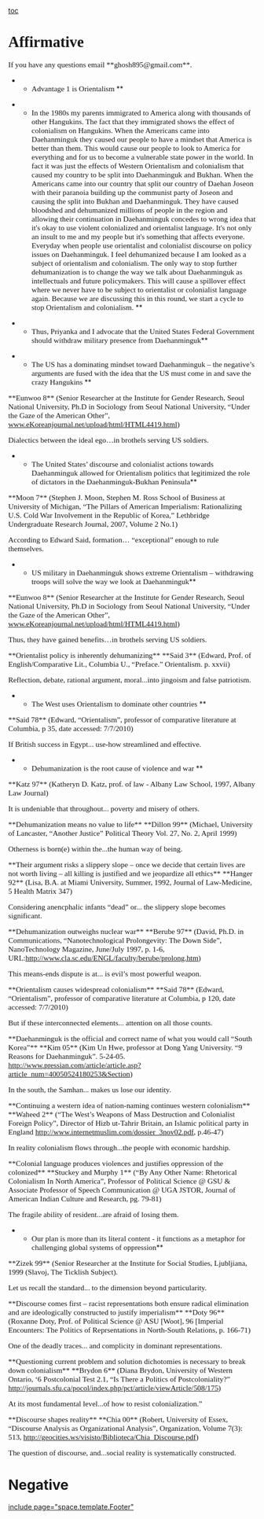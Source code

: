 [[toc]]
=<span style="font-family: 'Times New Roman',Times,serif; font-size: 110%;">Affirmative</span>= 
<span style="font-family: 'Times New Roman',Times,serif; font-size: 110%;">If you have any questions email **ghosh895@gmail.com**. </span>

**<span style="font-family: 'Times New Roman',Times,serif; font-size: 110%;">Advantage 1 is Orientalism </span>**

**<span style="font-family: 'Times New Roman',Times,serif; font-size: 110%;">In the 1980s my parents immigrated to America along with thousands of other Hangukins. The fact that they immigrated shows the effect of colonialism on Hangukins. When the Americans came into Daehanminguk they caused our people to have a mindset that America is better than them. This would cause our people to look to America for everything and for us to become a vulnerable state power in the world. In fact it was just the effects of Western Orientalism and colonialism that caused my country to be split into Daehanminguk and Bukhan. When the Americans came into our country that split our country of Daehan Joseon with their paranoia building up the communist party of Joseon and causing the split into Bukhan and Daehanminguk. They have caused bloodshed and dehumanized millions of people in the region and allowing their continuation in Daehanminguk concedes to wrong idea that it's okay to use violent colonialized and orientalist language. It's not only an insult to me and my people but it's something that affects everyone. Everyday when people use orientalist and colonialist discourse on policy issues on Daehanminguk. I feel dehumanized because I am looked as a subject of orientalism and colonialism. The only way to stop further dehumanization is to change the way we talk about Daehanminguk as intellectuals and future policymakers. This will cause a spillover effect where we never have to be subject to orientalist or colonialist language again. Because we are discussing this in this round, we start a cycle to stop Orientalism and colonialism. </span>**

**<span style="font-family: 'Times New Roman',Times,serif; font-size: 110%;">Thus, Priyanka and I advocate that the United States Federal Government should withdraw military presence from Daehanminguk</span>**

**<span style="font-family: 'Times New Roman',Times,serif; font-size: 110%;">The US has a dominating mindset toward Daehanminguk – the negative’s arguments are fused with the idea that the US must come in and save the crazy Hangukins </span>**
<span style="font-family: 'Times New Roman',Times,serif; font-size: 110%;">**Eunwoo 8** (Senior Researcher at the Institute for Gender Research, Seoul National University, Ph.D in Sociology from Seoul National University, “Under the Gaze of the American Other”, [[http://www.ekoreanjournal.net/upload/html/HTML4419.html|www.eKoreanjournal.net/upload/html/HTML4419.html]]) </span>

<span style="font-family: 'Times New Roman',Times,serif; font-size: 110%;">Dialectics between the ideal ego…in brothels serving US soldiers. </span>

**<span style="font-family: 'Times New Roman',Times,serif; font-size: 110%;">The United States’ discourse and colonialist actions towards Daehanminguk allowed for Orientalism politics that legitimized the role of dictators in the Daehanminguk-Bukhan Peninsula</span>**
<span style="font-family: 'Times New Roman',Times,serif; font-size: 110%;"> **Moon 7** (Stephen J. Moon, Stephen M. Ross School of Business at University of Michigan, “The Pillars of American Imperialism: Rationalizing U.S. Cold War Involvement in the Republic of Korea,” Lethbridge Undergraduate Research Journal, 2007, Volume 2 No.1) </span>

<span style="font-family: 'Times New Roman',Times,serif; font-size: 110%;">According to Edward Said, formation… “exceptional” enough to rule themselves. </span>

**<span style="font-family: 'Times New Roman',Times,serif; font-size: 110%;">US military in Daehanminguk shows extreme Orientalism – withdrawing troops will solve the way we look at Daehanminguk</span>**
<span style="font-family: 'Times New Roman',Times,serif; font-size: 110%;"> **Eunwoo 8** (Senior Researcher at the Institute for Gender Research, Seoul National University, Ph.D in Sociology from Seoul National University, “Under the Gaze of the American Other”, [[http://www.ekoreanjournal.net/upload/html/HTML4419.html|www.eKoreanjournal.net/upload/html/HTML4419.html]]) </span>

<span style="font-family: 'Times New Roman',Times,serif; font-size: 110%;">Thus, they have gained benefits…in brothels serving US soldiers. </span>

<span style="font-family: 'Times New Roman',Times,serif; font-size: 110%;">**Orientalist policy is inherently dehumanizing**</span>
<span style="font-family: 'Times New Roman',Times,serif; font-size: 110%;"> **Said 3** (Edward, Prof. of English/Comparative Lit., Columbia U., “Preface.” Orientalism. p. xxvii)</span>

<span style="font-family: 'Times New Roman',Times,serif; font-size: 110%;"> Reflection, debate, rational argument, moral...into jingoism and false patriotism. </span>

**<span style="font-family: 'Times New Roman',Times,serif; font-size: 110%;">The West uses Orientalism to dominate other countries </span>**
<span style="font-family: 'Times New Roman',Times,serif; font-size: 110%;">**Said 78** (Edward, “Orientalism”, professor of comparative literature at Columbia, p 35, date accessed: 7/7/2010)</span>

<span style="font-family: 'Times New Roman',Times,serif; font-size: 110%;">If British success in Egypt... use-how streamlined and effective. </span>

**<span style="font-family: 'Times New Roman',Times,serif; font-size: 110%;">Dehumanization is the root cause of violence and war </span>**
<span style="font-family: 'Times New Roman',Times,serif; font-size: 110%;">**Katz 97** (Katheryn D. Katz, prof. of law - Albany Law School, 1997, Albany Law Journal)</span>

<span style="font-family: 'Times New Roman',Times,serif; font-size: 110%;"> It is undeniable that throughout... poverty and misery of others. </span>

<span style="font-family: 'Times New Roman',Times,serif; font-size: 110%;">**Dehumanization means no value to life**</span>
<span style="font-family: 'Times New Roman',Times,serif; font-size: 110%;"> **Dillon 99** (Michael, University of Lancaster, “Another Justice” Political Theory Vol. 27, No. 2, April 1999)</span>

<span style="font-family: 'Times New Roman',Times,serif; font-size: 110%;">Otherness is born(e) within the...the human way of being. </span>

<span style="font-family: 'Times New Roman',Times,serif; font-size: 110%;">**Their argument risks a slippery slope – once we decide that certain lives are not worth living – all killing is justified and we jeopardize all ethics**</span>
<span style="font-family: 'Times New Roman',Times,serif; font-size: 110%;"> **Hanger 92** (Lisa, B.A. at Miami University, Summer, 1992, Journal of Law-Medicine, 5 Health Matrix 347)</span>

<span style="font-family: 'Times New Roman',Times,serif; font-size: 110%;">Considering anencphalic infants “dead” or... the slippery slope becomes significant. </span>

<span style="font-family: 'Times New Roman',Times,serif; font-size: 110%;">**Dehumanization outweighs nuclear war**</span>
<span style="font-family: 'Times New Roman',Times,serif; font-size: 110%;"> **Berube 97** (David, Ph.D. in Communications, “Nanotechnological Prolongevity: The Down Side”, NanoTechnology Magazine, June/July 1997, p. 1-6, URL:http://www.cla.sc.edu/ENGL/faculty/berube/prolong.htm)</span>

<span style="font-family: 'Times New Roman',Times,serif; font-size: 110%;"> This means-ends dispute is at... is evil’s most powerful weapon. </span>

<span style="font-family: 'Times New Roman',Times,serif; font-size: 110%;"> **Orientalism causes widespread colonialism**</span>
<span style="font-family: 'Times New Roman',Times,serif; font-size: 110%;"> **Said 78** (Edward, “Orientalism”, professor of comparative literature at Columbia, p 120, date accessed: 7/7/2010) </span>

<span style="font-family: 'Times New Roman',Times,serif; font-size: 110%;"> But if these interconnected elements... attention on all those counts. </span>

<span style="font-family: 'Times New Roman',Times,serif; font-size: 110%;"> **Daehanminguk is the official and correct name of what you would call “South Korea”**</span>
<span style="font-family: 'Times New Roman',Times,serif; font-size: 110%;"> **Kim 05** (Kim Un Hwe, professor at Dong Yang University. “9 Reasons for Daehanminguk”. 5-24-05. [[http://www.pressian.com/article/article.asp?article_num=40050524180253&Section]])</span>

<span style="font-family: 'Times New Roman',Times,serif; font-size: 110%;"> In the south, the Samhan... makes us lose our identity. </span>

<span style="font-family: 'Times New Roman',Times,serif; font-size: 110%;"> **Continuing a western idea of nation-naming continues western colonialism**</span>
<span style="font-family: 'Times New Roman',Times,serif; font-size: 110%;"> **Waheed 2** (“The West’s Weapons of Mass Destruction and Colonialist Foreign Policy”, Director of Hizb ut-Tahrir Britain, an Islamic political party in England http://www.internetmuslim.com/dossier_3nov02.pdf, p.46-47)</span>

<span style="font-family: 'Times New Roman',Times,serif; font-size: 110%;"> In reality colonialism flows through...the people with economic hardship. </span>

<span style="font-family: 'Times New Roman',Times,serif; font-size: 110%;">**Colonial language produces violences and justifies oppression of the colonized**</span>
<span style="font-family: 'Times New Roman',Times,serif; font-size: 110%;"> **Stuckey and Murphy 1** (“By Any Other Name: Rhetorical Colonialism In North America”, Professor of Political Science @ GSU & Associate Professor of Speech Communication @ UGA JSTOR, Journal of American Indian Culture and Research, pg. 79-81)</span>

<span style="font-family: 'Times New Roman',Times,serif; font-size: 110%;">The fragile ability of resident...are afraid of losing them.</span>

**<span style="font-family: 'Times New Roman',Times,serif; font-size: 110%;">Our plan is more than its literal content - it functions as a metaphor for challenging global systems of oppression</span>**
<span style="font-family: 'Times New Roman',Times,serif; font-size: 110%;">**Zizek 99** (Senior Researcher at the Institute for Social Studies, Ljubljiana, 1999 (Slavoj, The Ticklish Subject). </span>

<span style="font-family: 'Times New Roman',Times,serif; font-size: 110%;">Let us recall the standard... to the dimension beyond particularity. </span>

<span style="font-family: 'Times New Roman',Times,serif; font-size: 110%;">**Discourse comes first – racist representations both ensure radical elimination and are ideologically constructed to justify imperialism**</span>
<span style="font-family: 'Times New Roman',Times,serif; font-size: 110%;"> **Doty 96** (Roxanne Doty, Prof. of Political Science @ ASU [Woot], 96 [Imperial Encounters: The Politics of Reprsentations in North-South Relations, p. 166-71)</span>

<span style="font-family: 'Times New Roman',Times,serif; font-size: 110%;">One of the deadly traces... and complicity in dominant representations. </span>

<span style="font-family: 'Times New Roman',Times,serif; font-size: 110%;">**Questioning current problem and solution dichotomies is necessary to break down colonialism**</span>
<span style="font-family: 'Times New Roman',Times,serif; font-size: 110%;"> **Brydon 6** (Diana Brydon, University of Western Ontario, ‘6 Postcolonial Test 2.1, “Is There a Politics of Postcoloniality?” [[http://journals.sfu.ca/pocol/index.php/pct/article/viewArticle/508/175]])</span>

<span style="font-family: 'Times New Roman',Times,serif; font-size: 110%;">At its most fundamental level...of how to resist colonialization.”</span>

<span style="font-family: 'Times New Roman',Times,serif; font-size: 110%;">**Discourse shapes reality**</span>
<span style="font-family: 'Times New Roman',Times,serif; font-size: 110%;"> **Chia 00** (Robert, University of Essex, “Discourse Analysis as Organizational Analysis”, Organization, Volume 7(3): 513, [[http://geocities.ws/visisto/Biblioteca/Chia_Discourse.pdf]])</span>

<span style="font-family: 'Times New Roman',Times,serif; font-size: 110%;">The question of discourse, and...social reality is systematically constructed. </span>



=Negative= 

[[include page="space.template.Footer"]]